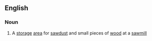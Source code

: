 ==English==

===Noun===
{{en-noun}}

# {{label|en|US}} A [[storage]] [[area]] for [[sawdust]] and small pieces of [[wood]] at a [[sawmill]]
